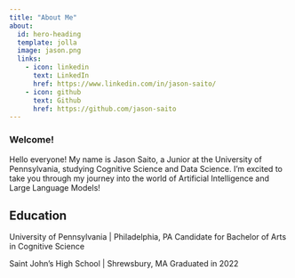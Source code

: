 ```yaml
---
title: "About Me"
about:
  id: hero-heading
  template: jolla
  image: jason.png
  links:
    - icon: linkedin
      text: LinkedIn
      href: https://www.linkedin.com/in/jason-saito/
    - icon: github
      text: Github
      href: https://github.com/jason-saito
---
```


### Welcome!

Hello everyone! My name is Jason Saito, a Junior at the University of Pennsylvania, studying Cognitive Science and Data Science. I'm excited to take you through my journey into the world of Artificial Intelligence and Large Language Models!

## Education

University of Pennsylvania | Philadelphia, PA
Candidate for Bachelor of Arts in Cognitive Science

Saint John's High School | Shrewsbury, MA
Graduated in 2022
